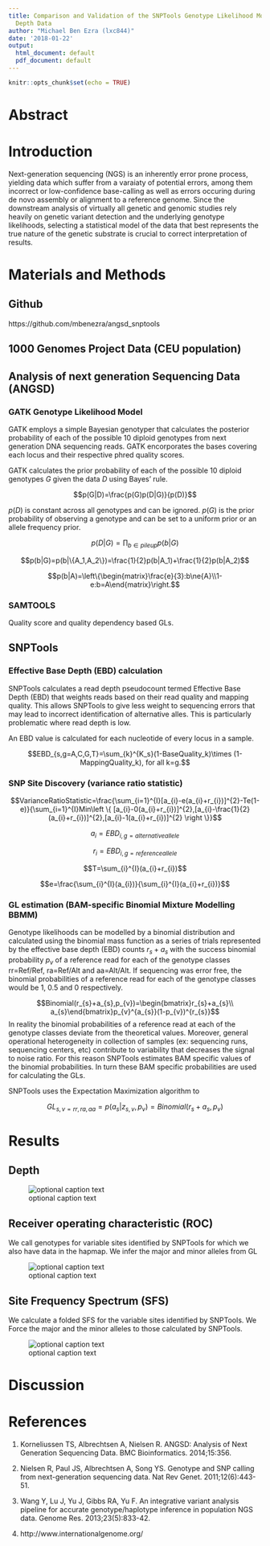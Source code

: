 ```yaml
---
title: Comparison and Validation of the SNPTools Genotype Likelihood Model Using Low
  Depth Data
author: "Michael Ben Ezra (lxc844)"
date: '2018-01-22'
output:
  html_document: default
  pdf_document: default
---
```


```r
knitr::opts_chunk$set(echo = TRUE)
```

# Abstract

# Introduction

Next-generation sequencing (NGS) is an inherently error prone process, yielding data which suffer from a varaiaty of potential errors, among them incorrect or low-confidence base-calling as well as errors occuring during de novo assembly or alignment to a reference genome. Since the downstream analysis of virtually all genetic and genomic studies rely heavily on genetic variant detection and the underlying genotype likelihoods, selecting a statistical model of the data that best represents the true nature of the genetic substrate is crucial to correct interpretation of results.

# Materials and Methods

## Github

https://github.com/mbenezra/angsd_snptools

## 1000 Genomes Project Data (CEU population)

## Analysis of next generation Sequencing Data (ANGSD)

### GATK Genotype Likelihood Model

GATK employs a simple Bayesian genotyper that calculates the posterior probability of each of the possible 10 diploid genotypes from next generation DNA sequencing reads. GATK encorporates the bases covering each locus and their respective phred quality scores.

GATK calculates the prior probability of each of the possible 10 diploid genotypes $G$ given the data $D$ using Bayes' rule.

$$p(G|D)=\frac{p(G)p(D|G)}{p(D)}$$

$p(D)$ is constant across all genotypes and can be ignored. $p(G)$ is the prior probability of observing a genotype and can be set to a uniform prior or an allele frequency prior.

$$p(D|G)=\prod_{b\in{pileup}}p(b|G)$$

$$p(b|G)=p(b|\{A_1,A_2\})=\frac{1}{2}p(b|A_1)+\frac{1}{2}p(b|A_2)$$

$$p(b|A)=\left\{\begin{matrix}\frac{e}{3}:b\ne{A}\\1-e:b=A\end{matrix}\right.$$

### SAMTOOLS

Quality score and quality dependency based GLs.

## SNPTools

### Effective Base Depth (EBD) calculation

SNPTools calculates a read depth pseudocount termed Effective Base Depth (EBD) that weights reads based on their read quality and mapping quality. This allows SNPTools to give less weight to sequencing errors that may lead to incorrect identification of alternative alles. This is particularly problematic where read depth is low.

An EBD value is calculated for each nucleotide of every locus in a sample.

$$EBD_{s,g=A,C,G,T}=\sum_{k}^{K_s}(1-BaseQuality_k)\times (1-MappingQuality_k), for all k=g.$$

### SNP Site Discovery (variance ratio statistic)



$$VarianceRatioStatistic=\frac{\sum_{i=1}^{I}[a_{i}-e(a_{i}+r_{i})]^{2}-Te(1-e)}{\sum_{i=1}^{I}Min\left \{ [a_{i}-0(a_{i}+r_{i})]^{2},[a_{i}-\frac{1}{2}(a_{i}+r_{i})]^{2},[a_{i}-1(a_{i}+r_{i})]^{2} \right \}}$$

$$a_{i}=EBD_{i,g=alternative allele}$$

$$r_{i}=EBD_{i,g=reference allele}$$

$$T=\sum_{i}^{I}(a_{i}+r_{i})$$

$$e=\frac{\sum_{i}^{I}(a_{i})}{\sum_{i}^{I}(a_{i}+r_{i})}$$

### GL estimation (BAM-specific Binomial Mixture Modelling BBMM)

Genotype likelihoods can be modelled by a binomial distribution and calculated using the binomial mass function as a series of trials represented by the effective base depth (EBD) counts $r_s + a_s$ with the success binomial probability $p_v$ of a reference read for each of the genotype classes rr=Ref/Ref, ra=Ref/Alt and aa=Alt/Alt. If sequencing was error free, the binomial probabilities of a reference read for each of the genotype classes would be 1, 0.5 and 0 respectively.

$$Binomial(r_{s}+a_{s},p_{v})=\begin{bmatrix}r_{s}+a_{s}\\ a_{s}\end{bmatrix}p_{v}^{a_{s}}(1-p_{v})^{r_{s}}$$
In reality the binomial probabilities of a reference read at each of the genotype classes deviate from the theoretical values. Moreover, general operational heterogeneity in collection of samples (ex: sequencing runs, sequencing centers, etc) contribute to variability that decreases the signal to noise ratio. For this reason SNPTools estimates BAM specific values of the binomial probabilities. In turn these BAM specific probabilities are used for calculating the GLs.

SNPTools uses the Expectation Maximization algorithm to 

$$GL_{s,v=rr,ra,aa}=p(a_{s}|z_{s,v},p_{v})=Binomial(r_{s}+a_{s},p_{v})$$

# Results

## Depth

![optional caption text](../scripts/depth.png)

## Receiver operating characteristic (ROC)

We call genotypes for variable sites identified by SNPTools for which we also have data in the hapmap. We infer the major and minor alleles from GL

![optional caption text](../scripts/roc.png)

## Site Frequency Spectrum (SFS)

We calculate a folded SFS for the variable sites identified by SNPTools. We Force the major and the minor alleles to those calculated by SNPTools.

![optional caption text](../scripts/sfs.png)

# Discussion

# References

1.	Korneliussen TS, Albrechtsen A, Nielsen R. ANGSD: Analysis of Next Generation Sequencing Data. BMC Bioinformatics. 2014;15:356.

2.	Nielsen R, Paul JS, Albrechtsen A, Song YS. Genotype and SNP calling from next-generation sequencing data. Nat Rev Genet. 2011;12(6):443-51.

3.	Wang Y, Lu J, Yu J, Gibbs RA, Yu F. An integrative variant analysis pipeline for accurate genotype/haplotype inference in population NGS data. Genome Res. 2013;23(5):833-42.

4. http://www.internationalgenome.org/